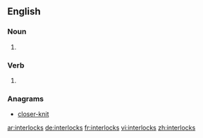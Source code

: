 ==English==

===Noun===
{{head|en|plural}}

# {{plural of|interlock|lang=en|nocat=1}}

===Verb===
{{head|en}}

# {{en-third-person singular of|interlock}}

===Anagrams===
* [[closer-knit#English|closer-knit]]

[[ar:interlocks]]
[[de:interlocks]]
[[fr:interlocks]]
[[vi:interlocks]]
[[zh:interlocks]]